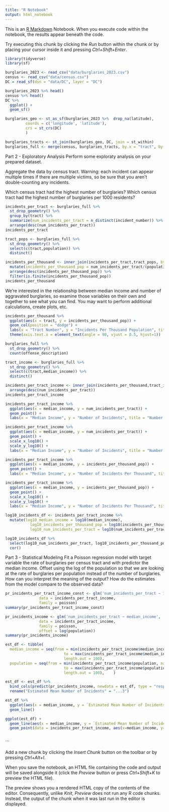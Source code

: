 ```yaml
---
title: "R Notebook"
output: html_notebook
---
```


This is an [R Markdown](http://rmarkdown.rstudio.com) Notebook. When you execute code within the notebook, the results appear beneath the code. 

Try executing this chunk by clicking the *Run* button within the chunk or by placing your cursor inside it and pressing *Ctrl+Shift+Enter*. 

```r
library(tidyverse)
library(sf)
``` 
```r
burglaries_2023 <- read_csv("data/burglaries_2023.csv")
census <- read_csv("data/census.csv")
DC = read_sf(dsn = "data/DC", layer = "DC")
```
```r
burglaries_2023 %>% head()
census %>% head()
DC %>% 
  ggplot() +
  geom_sf()

```

```r
burglaries_geo <- st_as_sf(burglaries_2023 %>%  drop_na(latitude),
         coords = c('longitude', 'latitude'),
         crs = st_crs(DC)
         )
```

```r
burglaries_tracts <- st_join(burglaries_geo, DC, join = st_within)
burglaries_full <- merge(census, burglaries_tracts, by.x = "tract", by.y = "TRACTCE", all = FALSE)
```

Part 2 - Exploratory Analysis
Perform some exploraty analysis on your prepared dataset.

Aggregate the data by census tract. Warning: each incident can appear multiple times if there are multiple victims, so be sure that you aren't double-counting any incidents.

Which census tract had the highest number of burglaries? Which census tract had the highest number of burglaries per 1000 residents?
```r
incidents_per_tract <- burglaries_full %>%  
  st_drop_geometry() %>% 
  group_by(tract) %>% 
  summarize(num_incidents_per_tract = n_distinct(incident_number)) %>%  
  arrange(desc(num_incidents_per_tract))
incidents_per_tract
```

```r
tract_pops <- burglaries_full %>% 
  st_drop_geometry() %>% 
  select(c(tract,population)) %>% 
  distinct()
```

```r
incidents_per_thousand <- inner_join(incidents_per_tract,tract_pops, by="tract") %>% 
  mutate(incidents_per_thousand_pop = num_incidents_per_tract/(population/1000)) %>% 
  arrange(desc(incidents_per_thousand_pop)) %>% 
  filter(is.finite(incidents_per_thousand_pop))
incidents_per_thousand
```
We're interested in the relationship between median income and number of aggravated burglaries, so examine those variables on their own and together to see what you can find. You may want to perform additional calculations, create plots, etc.
```r
incidents_per_thousand %>% 
  ggplot(aes(x = tract, y = incidents_per_thousand_pop)) +
  geom_col(position = "dodge") +
  labs(x = "Tract Number", y = "Incidents Per Thousand Population", title = "Number of Incidents Per Tract") + 
  theme(axis.text.x = element_text(angle = 90, vjust = 0.5, hjust=1))
```

```r
burglaries_full %>% 
  st_drop_geometry() %>% 
  count(offense_description)
```
```r
tract_income <- burglaries_full %>% 
  st_drop_geometry() %>% 
  select(c(tract,median_income)) %>% 
  distinct()

incidents_per_tract_income <- inner_join(incidents_per_thousand,tract_income, by="tract") %>% 
  arrange(desc(num_incidents_per_tract))
incidents_per_tract_income
```
```r
incidents_per_tract_income %>% 
  ggplot(aes(x = median_income, y = num_incidents_per_tract)) +
  geom_point() +
  labs(x = "Median Income", y = "Number of Incidents", title = "Number of Incidents Per Tract vs. Median Income")
```
```r
incidents_per_tract_income %>% 
  ggplot(aes(x = median_income, y = num_incidents_per_tract)) +
  geom_point() +
  scale_x_log10() +
  scale_y_log10() +
  labs(x = "Median Income", y = "Number of Incidents", title = "Number of Incidents Per Tract vs. Median Income")
```
```r
incidents_per_tract_income %>% 
  ggplot(aes(x = median_income, y = incidents_per_thousand_pop)) +
  geom_point() +
  labs(x = "Median Income", y = "Number of Incidents Per Thousand", title = "Number of Incidents Per Thousand Population in a Tract vs. Median Income")
```
```r
incidents_per_tract_income %>% 
  ggplot(aes(x = median_income, y = incidents_per_thousand_pop)) +
  geom_point() +
  scale_x_log10() +
  scale_y_log10() +
  labs(x = "Median Income", y = "Number of Incidents Per Thousand", title = "Number of Incidents Per Thousand Population in a Tract vs. Median Income")
```
```r
log10_incidents_df <- incidents_per_tract_income %>% 
  mutate(log10_median_income = log10(median_income), 
           log10_incidents_per_thousand_pop = log10(incidents_per_thousand_pop),
           log10_num_incidents_per_tract = log10(num_incidents_per_tract))

log10_incidents_df %>% 
  select(log10_num_incidents_per_tract, log10_incidents_per_thousand_pop, log10_median_income) %>% 
  cor()
```
Part 3 - Statistical Modeling
Fit a Poisson regression model with target variable the rate of burglaries per census tract and with predictor the median income. Offset using the log of the population so that we are looking at the rate of burglaries per population instead of the number of burglaries. How can you interpret the meaning of the output? How do the estimates from the model compare to the observed data?
```r
pr_incidents_per_tract_income_const <- glm('num_incidents_per_tract ~ 1',
               data = incidents_per_tract_income,
               family = poisson)
summary(pr_incidents_per_tract_income_const)
```
```r
pr_incidents_income <- glm('num_incidents_per_tract ~ median_income',
               data = incidents_per_tract_income,
               family = poisson,
               offset = log(population))
summary(pr_incidents_income)
```
```r
est_df <- tibble(
  median_income = seq(from = min(incidents_per_tract_income$median_income, na.rm = TRUE), 
                          to = max(incidents_per_tract_income$median_income, na.rm = TRUE), 
                          length.out = 100),
  population = seq(from = min(incidents_per_tract_income$population, na.rm = TRUE), 
                          to = max(incidents_per_tract_income$population, na.rm = TRUE), 
                          length.out = 100),    )

est_df <- est_df %>%  
  bind_cols(predict(pr_incidents_income, newdata = est_df, type = "response")) %>% 
  rename("Estimated Mean Number of Incidents" = "...3")

est_df %>%  
  ggplot(aes(x = median_income, y = `Estimated Mean Number of Incidents`)) +
  geom_line()

ggplot(est_df) +
  geom_line(aes(x = median_income, y = `Estimated Mean Number of Incidents`)) +
  geom_point(data = incidents_per_tract_income, aes(x=median_income, y=num_incidents_per_tract))
           
```
```

Add a new chunk by clicking the *Insert Chunk* button on the toolbar or by pressing *Ctrl+Alt+I*.

When you save the notebook, an HTML file containing the code and output will be saved alongside it (click the *Preview* button or press *Ctrl+Shift+K* to preview the HTML file).

The preview shows you a rendered HTML copy of the contents of the editor. Consequently, unlike *Knit*, *Preview* does not run any R code chunks. Instead, the output of the chunk when it was last run in the editor is displayed.
